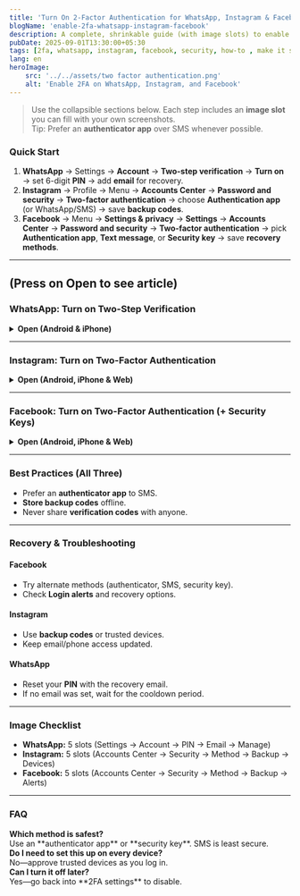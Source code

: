 ```yaml
---
title: 'Turn On 2-Factor Authentication for WhatsApp, Instagram & Facebook (Step-by-Step, 2025)'
blogName: 'enable-2fa-whatsapp-instagram-facebook'
description: A complete, shrinkable guide (with image slots) to enable two-factor authentication on WhatsApp, Instagram, and Facebook—plus backup codes, authenticator apps, security keys, and recovery tips.
pubDate: 2025-09-01T13:30:00+05:30
tags: [2fa, whatsapp, instagram, facebook, security, how-to , make it secure, how to recover hacked account,how to secure social media account  , enable 2fa, two factor authentication, how to enable 2fa, set up 2fa, set up two factor authentication, enable two factor authentication, social media security]
lang: en
heroImage:
    src: '../../assets/two factor authentication.png'
    alt: 'Enable 2FA on WhatsApp, Instagram, and Facebook'
---
```


> Use the collapsible sections below. Each step includes an **image slot** you can fill with your own screenshots.  
> Tip: Prefer an **authenticator app** over SMS whenever possible.

### Quick Start 
1. **WhatsApp** → Settings → **Account** → **Two-step verification** → **Turn on** → set 6-digit **PIN** → add **email** for recovery.  
2. **Instagram** → Profile → Menu → **Accounts Center** → **Password and security** → **Two-factor authentication** → choose **Authentication app** (or WhatsApp/SMS) → save **backup codes**.  
3. **Facebook** → Menu → **Settings & privacy** → **Settings** → **Accounts Center** → **Password and security** → **Two-factor authentication** → pick **Authentication app**, **Text message**, or **Security key** → save **recovery methods**.  

---
## (Press on Open to see article)
### WhatsApp: Turn on Two-Step Verification
<details>
<summary><strong>Open (Android & iPhone)</strong></summary>

1. **Open WhatsApp** → tap **Settings**.  
   ![Open WhatsApp Settings](../../assets/01-open-settings.png "WhatsApp Settings")

2. Go to **Account** → **Two-step verification**.  
   ![Account → Two-step verification](../../assets/02-account-two-step.png "Two-step menu")

3. Tap **Turn on** → choose a **6-digit PIN**.  
   ![Create 6-digit PIN](../../assets/03-create-pin.png "Create PIN")

4. Add a **recovery email** (recommended).  
   ![Add recovery email](../../assets/04-add-email.png "Recovery email")

5. Manage later under the same screen.  
   ![Manage two-step verification](../../assets/05-manage.png "Manage two-step")
</details>

---

### Instagram: Turn on Two-Factor Authentication
<details>
<summary><strong>Open (Android, iPhone & Web)</strong></summary>

1. Go to **Profile** → Menu → **Accounts Center**.  
   ![Open Accounts Center](../../assets/instagram01-accounts-center.png "Accounts Center")

2. Tap **Password and security** → **Two-factor authentication**.  
   ![Password and security → Two-factor](../../assets/instagram02-password-security.png "2FA settings")

3. Choose a method:  
   - **Authentication app** (recommended)  
   - **WhatsApp** or **Text message**  
   ![Choose method](../../assets/instagram03-choose-method.png "Auth methods")

4. **Save backup codes**.  
   ![Backup codes](../../assets/instagram04-backup-codes.png "Backup codes")

5. Manage trusted devices.  
   ![Manage devices](../../assets/instagram05-manage-devices.png "Trusted devices")
</details>

---

### Facebook: Turn on Two-Factor Authentication (+ Security Keys)
<details>
<summary><strong>Open (Android, iPhone & Web)</strong></summary>

1. Tap **Menu** → **Settings & privacy** → **Settings** → **Accounts Center**.  
   ![Accounts Center](../../assets/facebook01-accounts-center.png "Accounts Center")

2. Go to **Password and security** → **Two-factor authentication**.  
   ![Password & security → 2FA](../../assets/facebook01-accounts-center.png "2FA settings")

3. Choose your method:  
   - **Authentication app**  
   - **Text message (SMS)**  
   - **Security key (USB/NFC)**  
   ![Choose 2FA method](../../assets/facebook01-accounts-center.png "Auth methods")

4. Save recovery/backup options.  
   ![Save backups](../../assets/facebook01-accounts-center.png "Backup options")

5. (Optional) Set **Login alerts**.  
   ![Login alerts](../../assets/facebook01-accounts-center.png "Login alerts")
</details>

---

### Best Practices (All Three)

- Prefer an **authenticator app** to SMS.  
- **Store backup codes** offline.  
- Never share **verification codes** with anyone.  


---

### Recovery & Troubleshooting


#### Facebook  
- Try alternate methods (authenticator, SMS, security key).  
- Check **Login alerts** and recovery options.  

#### Instagram  
- Use **backup codes** or trusted devices.  
- Keep email/phone access updated.  

#### WhatsApp  
- Reset your **PIN** with the recovery email.  
- If no email was set, wait for the cooldown period.  


---

### Image Checklist

- **WhatsApp:** 5 slots (Settings → Account → PIN → Email → Manage)  
- **Instagram:** 5 slots (Accounts Center → Security → Method → Backup → Devices)  
- **Facebook:** 5 slots (Accounts Center → Security → Method → Backup → Alerts)  

---

### FAQ

<summary><strong>Which method is safest?</strong></summary>
Use an **authenticator app** or **security key**. SMS is least secure.  



<summary><strong>Do I need to set this up on every device?</strong></summary>
No—approve trusted devices as you log in.  



<summary><strong>Can I turn it off later?</strong></summary>
Yes—go back into **2FA settings** to disable.  
